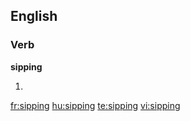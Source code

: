 ==English==

===Verb===
'''sipping'''

# {{present participle of|sip}}

[[fr:sipping]]
[[hu:sipping]]
[[te:sipping]]
[[vi:sipping]]
